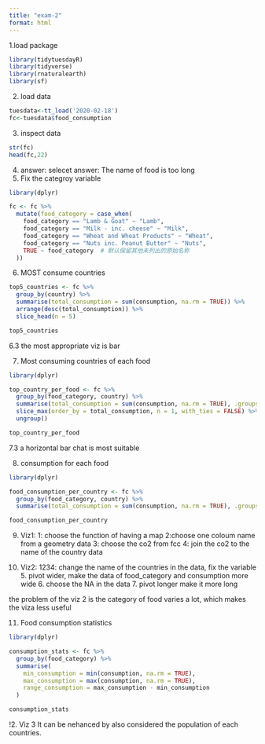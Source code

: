 ```yaml
---
title: "exam-2"
format: html
---
```


1.load package
```r
library(tidytuesdayR)
library(tidyverse)
library(rnaturalearth)
library(sf)
```

2. load data
```r
tuesdata<-tt_load('2020-02-18')
fc<-tuesdata$food_consumption
```
3. inspect data
```r
str(fc)
head(fc,22)
```
4. answer: selecet
answer: The name of food is too long
5. Fix the categroy variable
```r
library(dplyr)

fc <- fc %>%
  mutate(food_category = case_when(
    food_category == "Lamb & Goat" ~ "Lamb",
    food_category == "Milk - inc. cheese" ~ "Milk",
    food_category == "Wheat and Wheat Products" ~ "Wheat",
    food_category == "Nuts inc. Peanut Butter" ~ "Nuts",
    TRUE ~ food_category  # 默认保留其他未列出的原始名称
  ))

```
6. MOST consume countries

```r
top5_countries <- fc %>%
  group_by(country) %>%
  summarise(total_consumption = sum(consumption, na.rm = TRUE)) %>%
  arrange(desc(total_consumption)) %>%
  slice_head(n = 5)

top5_countries
```
6.3 the most appropriate viz is bar

7. Most consuming countries of each food
```r
library(dplyr)

top_country_per_food <- fc %>%
  group_by(food_category, country) %>%
  summarise(total_consumption = sum(consumption, na.rm = TRUE), .groups = "drop_last") %>%
  slice_max(order_by = total_consumption, n = 1, with_ties = FALSE) %>%
  ungroup()

top_country_per_food

```
7.3 a horizontal bar chat is most suitable

8. consumption for each food
```r
library(dplyr)

food_consumption_per_country <- fc %>%
  group_by(food_category, country) %>%
  summarise(total_consumption = sum(consumption, na.rm = TRUE), .groups = "drop")

food_consumption_per_country

```

9. Viz1: 1: choose the function of having a map 2:choose one coloum name from a geometry data 3: choose the co2 from fcc 4: join the co2 to the name of the country data

10. Viz2: 1234: change the name of the countries in the data, fix the variable 5. pivot wider, make the data of food_category and consumption more wide 6. choose the NA in the data 7. pivot longer make it more long 

the problem of the viz 2 is the category of food varies a lot, which makes the viza less useful

11. Food consumption statistics

```r
library(dplyr)

consumption_stats <- fc %>%
  group_by(food_category) %>%
  summarise(
    min_consumption = min(consumption, na.rm = TRUE),
    max_consumption = max(consumption, na.rm = TRUE),
    range_consumption = max_consumption - min_consumption
  )

consumption_stats

```
!2. Viz 3
 It can be nehanced by also considered the population of each countries.

